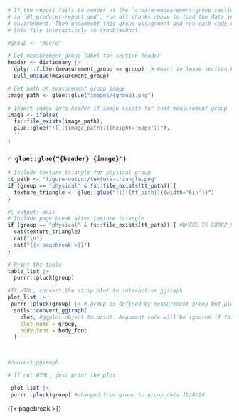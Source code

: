 ```r
# If the report fails to render at the `create-measurement-group-sections` chunk
# in `01_producer-report.qmd`, run all chunks above to load the data in your
# environment. Then uncomment this group assignment and run each code chunk in
# this file interactively to troubleshoot.

#group <- "macro"
```

```r
# Get measurement group label for section header
header <- dictionary |>
  dplyr::filter(measurement_group == group) |> #want to leave section headers at measurement group label
  pull_unique(measurement_group)

# Get path of measurement group image
image_path <- glue::glue("images/{group}.png")

# Insert image into header if image exists for that measurement group
image <- ifelse(
  fs::file_exists(image_path),
  glue::glue("![]({image_path}){{height='50px'}}"),
  ""
)
```

### `r glue::glue("{header} {image}")`

```r
# Include texture triangle for physical group
tt_path <- "figure-output/texture-triangle.png"
if (group == "physical" & fs::file_exists(tt_path)) {
  texture_triangle <- glue::glue("![]({tt_path}){{width='6in'}}")
}
```

```r
#| output: asis
# Include page break after texture triangle
if (group == "physical" & fs::file_exists(tt_path)) { #WHERE IS GROUP STORED
  cat(texture_triangle)
  cat("\n")
  cat("{{< pagebreak >}}")
}
```

```r
# Print the table
table_list |>
  purrr::pluck(group)
```

\newline

::: {.content-visible when-format="html"}
```r
#If HTML, convert the strip plot to interactive ggiraph
plot_list |>
 purrr::pluck(group) |> # group is defined by measurement group but plot list names are group*depth, changed to group_data 10/4/24
  soils::convert_ggiraph(
    plot, #ggplot object to print. Argument code will be ignored if this argument is supplied.
    plot_name = group,
    body_font = body_font
  )



#convert_ggiraph
```
:::

::: {.content-visible unless-format="html"}
```r
# If not HTML, just print the plot

 plot_list |>
 purrr::pluck(group) #changed from group to group_data 10/4/24

```
:::

{{< pagebreak >}}
